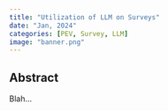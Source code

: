 ```yaml
---
title: "Utilization of LLM on Surveys"
date: "Jan, 2024"
categories: [PEV, Survey, LLM]
image: "banner.png"
---
```


## Abstract

Blah...

